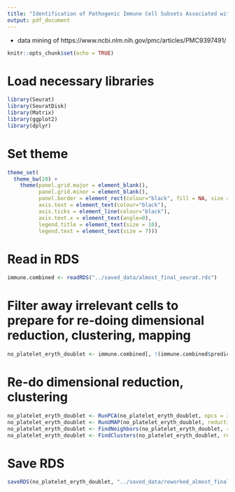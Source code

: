 ```yaml
---
title: "Identification of Pathogenic Immune Cell Subsets Associated with Checkpoint Inhibitor-induced Myocarditis"
output: pdf_document
---
```


 - data mining of https://www.ncbi.nlm.nih.gov/pmc/articles/PMC9397491/
 
```r
knitr::opts_chunk$set(echo = TRUE)
```

# Load necessary libraries

```r

library(Seurat)
library(SeuratDisk)
library(Matrix)
library(ggplot2)
library(dplyr)

```

# Set theme

```r

theme_set(
  theme_bw(20) +
    theme(panel.grid.major = element_blank(),
          panel.grid.minor = element_blank(),
          panel.border = element_rect(colour="black", fill = NA, size = 1),
          axis.text = element_text(colour="black"),
          axis.ticks = element_line(colour="black"),
          axis.text.x = element_text(angle=0),
          legend.title = element_text(size = 10),
          legend.text = element_text(size = 7)))

```

# Read in RDS

```r

immune.combined <- readRDS("../saved_data/almost_final_seurat.rds")

```


# Filter away irrelevant cells to prepare for re-doing dimensional reduction, clustering, mapping

```r

no_platelet_eryth_doublet <- immune.combined[, !(immune.combined$predicted.celltype.l2 %in% c("Platelet", "Eryth", "Doublet"))]

```

# Re-do dimensional reduction, clustering

```r

no_platelet_eryth_doublet <- RunPCA(no_platelet_eryth_doublet, npcs = 30, verbose = FALSE)
no_platelet_eryth_doublet <- RunUMAP(no_platelet_eryth_doublet, reduction = "pca", dims = 1:30)
no_platelet_eryth_doublet <- FindNeighbors(no_platelet_eryth_doublet, reduction = "pca", dims = 1:30)
no_platelet_eryth_doublet <- FindClusters(no_platelet_eryth_doublet, resolution = 3)

```

# Save RDS

```r

saveRDS(no_platelet_eryth_doublet, "../saved_data/reworked_almost_final_seurat.rds")

```